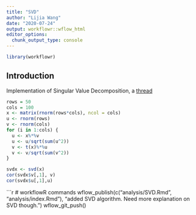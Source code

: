```yaml
---
title: "SVD"
author: "Lijia Wang"
date: "2020-07-24"
output: workflowr::wflow_html
editor_options:
  chunk_output_type: console
---
```

```r
library(workflowr)
```


## Introduction

Implementation of Singular Value Decomposition, a [thread](https://twitter.com/WomenInStat/status/1285610321747611653)
```r
rows = 50
cols = 100
x <- matrix(rnorm(rows*cols), ncol = cols)
u <- rnorm(rows)
v <- rnorm(cols)
for (i in 1:cols) {
  u <- x%*%v
  u <- u/sqrt(sum(u^2))
  v <- t(x)%*%u
  v <- v/sqrt(sum(v^2))
}

svdx <- svd(x)
cor(svdx$v[,1], v)
cor(svdx$u[,1],u)
```

```r
# workflowR commands
wflow_publish(c("analysis/SVD.Rmd", "analysis/index.Rmd"), "added SVD algorithm. Need more explanation on SVD though.")
wflow_git_push()
